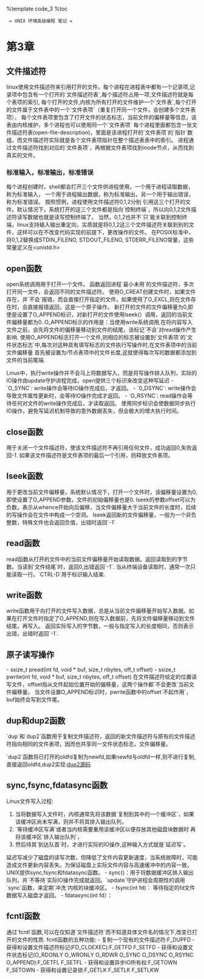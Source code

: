 %template code_3
%toc

  = UNIX 环境高级编程 笔记 =

= 第3章 =

== 文件描述符 ==
linux使用文件描述符来引用打开的文件。每个进程在进程表中都有一个记录项,记录项中包含有一个打开的`文件描述符表`,每个描述符占用一项,文件描述符就是每个表项的索引,
每个打开的文件,内核为所有打开的文件维护一个`文件表`,每个打开的文件属于文件表中的一个`文件表项`（重复打开同一个文件，会创建多个文件表项），
每个文件表项里包含了打开文件的状态标志，当前文件的偏移量等信息，该表由内核维护，多个进程也可以使用同一个`文件表项`
每个进程里面都包含一张文件描述符表(open-file-description)，里面是该进程打开的`文件表项`的`指针`数组，而文件描述符实际就是各个文件表项指针在整个描述表表中的索引。
进程通过文件描述符找到对应的`文件表项`，再根据文件表项找到inode节点，从而找到真实的文件。

=== 标准输入，标准输出，标准错误 ===
每个进程创建时，shell都会打开三个文件供进程使用，一个用于进程读取数据，称为标准输入， 一个用于进程输出数据，称为标准输出，另一个用于输出错误，称为标准错误。
按照惯例，进程使用文件描述符0,1,2分别 引用这三个打开的文件。默认情况下，系统打开的这三个文件都是指向`控制终端`，所以向0,1,2文件描述符读写数据也就是读写控制终端了。
当然，0,1,2也并不`只`能关联到控制终端，linux支持输入输出重定向，实质就是将0,1,2这三个文件描述符关联到别的文件，这样可以在不改变代码实现的前提下，更改操作的文件。
在POSIX标准中，将0,1,2替换成STDIN_FILENO, STDOUT_FILENO, STDERR_FILENO常量，这些常量定义在<unistd.h>

== open函数 ==
open系统调用用于打开一个文件。 函数返回进程`最小未用`的文件描述符，多次打开同一文件，会返回不同的文件描述符。
使用O_CREAT创建文件时，如果文件存在，并`不会`报错，而会直接打开指定的文件。如果使用了O_EXCL,则在文件存在时，会直接报错返回，这是一个原子操作。
新打开的文件的文件偏移量为0,即使是设置了O_APPEND标识，对新打开的文件使用lseek(）调用，返回的当前文件偏移量都为0.
O_APPEND标示的作用是：当使用write系统调用,在将内容写入文件之前，会先将文件的偏移量移动到文件的结尾，该标记`不会`对read操作产生影响.
使用O_APPEND标志打开一个文件,则相应的标志被设置到`文件表项`的`文件状态标志`中,每次对这种具有填写标志的文件执行写操作时,在文件表项中的当前文件偏移量
首先被设置为i节点表项中的文件长度,这就使得每次写的数据都添加到文件的当前尾端.

Linux中，执行write操作并不会马上将数据写入，而是将写操作排入队列，实际的IO操作由update守护进程完成，open提供三个标识来改变这种写延迟
- `O_SYNC`:    write操作会等待IO操作完成后，才返回。
- `0_DSYNC`:    write操作会导致文件属性更新时，会等待IO操作完成才返回。
- `O_RSYNC`:   read操作会等待任何对文件的write操作完成后，才读取返回。 
使用同步标识会使数据同步执行IO操作，避免写延迟机制导致的意外数据丢失，但会极大的增大执行时间。

== close函数 ==
用于关闭一个<red>文件描述符</red>，使该文件描述符不再引用任何文件，成功返回0,失败返回-1.
如果该文件描述符是文件表项的最后一个引用，则释放文件表项。

== lseek函数 ==
用于更改当前文件偏移量，系统默认情况下，打开一个文件时，该偏移量设置为0,即使设置了O_APPEND参数，文件的初始偏移量也是0.
lseek的参数offset可以为负数，表示从whence开始向后偏移，当文件偏移量大于当前文件的长度时，后续的写操作会在文件中构成一个空洞。
lseek返回新的文件偏移量，一般为一个非负整数，特殊文件也会返回负值，出错时返回`-1`

== read函数 ==
read函数从打开的文件中的当前文件偏移量开始读取数据。返回读取到的字节数。当读到`文件结尾`时，返回0,出错返回`-1`.
<red>当从终端设备读取时，通常一次只能读取一行。`CTRL-D`用于标识输入结束.</red>

== write函数 ==
write函数用于向打开的文件写入数据，总是从当前文件偏移量开始写入数据。如果在打开文件时指定了O_APPEND,则在写入数据前，先将文件偏移量移动到文件结尾，再写入。
返回实际写入的字节数，一般与指定写入的长度相同，否则表示出错，出错时返回`-1`.

== 原子读写操作 ==
- ssize_t pread(int fd, void * buf, size_t nbytes, off_t offset)
- ssize_t pwrite(int fd, void * buf, size_t nbytes, off_t offset)
在文件描述符给定的位置读写文件，offset指从文件起始位置开始的偏移量，这两个操作都`不会更改`当前文件偏移量。 
当文件设置O_APPEND标识时，pwrite函数中的offset`不起作用`，buf始终会写到文件尾。
{{{class="brush: c"
/*
 * 测试pread pwrite操作是否受当前文件偏移量的影响
 */
#define FILENAME "pread_pwrite.test"
/*
 *pread_pwrite.test内容：
 * 1234567890
 */
void pwritetest();
void preadtest();

void main(int argc, char* argv[]){
    //preadtest();
    pwritetest();
}

void preadtest(){
    int fd;
    char buf[4] = {0};
    fd = open(FILENAME, O_RDONLY);
    if(fd < 0){
        printf("open file(%s) error(%s)\n", FILENAME, strerror(errno));
        return;
    }

    lseek(fd, 8, SEEK_SET);//移动当前文件偏移量到8
    pread(fd, buf, 2, 3);   //从3处读取2字节数据
    printf("read buf %s\n", buf);   //打印读取的数据，输出为：45
    printf("after pread offset(%d)\n", (int)lseek(fd, 0, SEEK_CUR));    //打印此时的文件偏移量，输出为：8
}

void pwritetest(){
    int fd;
    fd = open(FILENAME, O_WRONLY|O_APPEND);
    if(fd < 0){
        printf("open file(%s) error(%s)\n", FILENAME, strerror(errno));
        return;
    }
    pwrite(fd, "abcdefg", 7, 5);
    //在5处写入数据，函数执行后，文件中的数据为1234567890abcdefg
    printf("after pwrite offset(%d)\n", (int)lseek(fd, 0, SEEK_CUR)); //打印此时的文件偏印量，输出为：0
}
}}}

== dup和dup2函数 ==
`dup`和`dup2`函数用于复制文件描述符，返回的新文件描述符与原有的文件描述符指向相同的文件表项，因而也共享同一文件状态标志，文件偏移量。

`dup2`函数将已打开的oldfd复制为newfd,如果newfd与oldfd一样,则不进行复制,直接返回oldfd,dup2实现:[[http://www.oschina.net/code/explore/cvs-1.11.23/lib/dup2.c|dup2源码]]

== sync,fsync,fdatasync函数 ==
Linux文件写入过程:
# 当将数据写入文件时，内核通常先将该数据`复制到其中的一个缓冲区`，如果该缓冲区尚未写满，则并不将其排入输出队列，
# `等待缓冲区写满`或者当内核需要重用该缓冲区以便存放其他磁盘块数据时 再将该缓冲区`排入输出队列`，
# 然后待其`到达队首`时，才进行实际的IO操作,这种输入方式就是`延迟写`。
延迟写减少了磁盘的读写次数，但降低了文件内容更新速度，当系统故障时，可能造成文件更新内容丢失。为保证磁盘上实际文件内容与高速缓冲中的内容一致，UNIX提供sync,fsync和fdatasync函数。
- sync()：用于将数据缓冲区排入输出队列，并`不等待`实际IO操作完成就返回。`update`守护进程会周期性的调用`sync`函数，来定期`冲洗`内核的块缓冲区。
- fsync(int fd)： 等待指定的fd文件数据写入磁盘才返回。
- fdatasync(int fd）：

== fcntl函数 ==
通过`fcntl`函数,可以在仅知道`文件描述符`而不知道具体文件名的情况下,改变已打开的文件的性质.
fcntl函数的五种功能:
- 复制一个现有的文件描述符:F_DUPFD
- 获得和设置文件描述符标记(FD_CLOEXEC):F_GETFD F_SETFD
- 获得和设置文件状态标记(O_RDONLY O_WRONLY O_RDWR O_SYNC O_DSYNC O_RSYNC O_APPEND):F_GETFL F_SETFL
- 获得和设置异步IO所有权:F_GETOWN F_SETOWN
- 获得和设置记录锁:F_GETLK F_SETLK F_SETLKW

